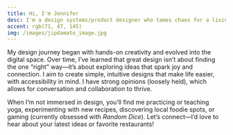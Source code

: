 ```yaml
---
title: Hi, I'm Jennifer
desc: I'm a design systems/product designer who tames chaos for a living, turning scattered ideas into scalable, accessible solutions... and making it look easy (most of the time).
accent: rgb(71, 47, 145)
img: /images/jipdamato_image.jpg
---
```


My design journey began with hands-on creativity and evolved into the digital space. Over time, I’ve learned that great design isn’t about finding the one “right” way—it’s about exploring ideas that spark joy and connection. I aim to create simple, intuitive designs that make life easier, with accessibility in mind. I have strong opinions (loosely held), which allows for conversation and collaboration to thrive. 

When I’m not immersed in design, you’ll find me practicing or teaching yoga, experimenting with new recipes, discovering local foodie spots, or gaming (currently obsessed with _Random Dice_). Let’s connect—I’d love to hear about your latest ideas or favorite restaurants!


